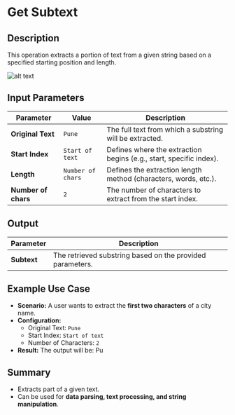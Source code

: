 # **Get Subtext**

## **Description**

This operation extracts a portion of text from a given string based on a specified starting position and length.

![alt text](../../../assets/text-action/get-subtext.png)

## **Input Parameters**

| Parameter           | Value             | Description                                                        |
| ------------------- | ----------------- | ------------------------------------------------------------------ |
| **Original Text**   | `Pune`            | The full text from which a substring will be extracted.            |
| **Start Index**     | `Start of text`   | Defines where the extraction begins (e.g., start, specific index). |
| **Length**          | `Number of chars` | Defines the extraction length method (characters, words, etc.).    |
| **Number of chars** | `2`               | The number of characters to extract from the start index.          |

## **Output**

| Parameter   | Description                                               |
| ----------- | --------------------------------------------------------- |
| **Subtext** | The retrieved substring based on the provided parameters. |

## **Example Use Case**

- **Scenario:** A user wants to extract the **first two characters** of a city name.
- **Configuration:**
  - Original Text: `Pune`
  - Start Index: `Start of text`
  - Number of Characters: `2`
- **Result:** The output will be: Pu

## **Summary**

- Extracts part of a given text.
- Can be used for **data parsing, text processing, and string manipulation**.
